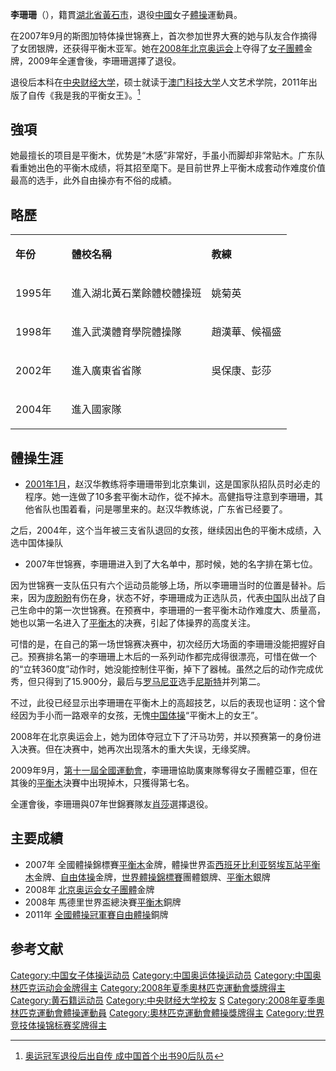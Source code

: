 {{Otheruses|李珊珊}}
{{Infobox Gymnast
|gymnastname= 李珊珊
|image= 
|imagesize= 
|country= {{CHN}}
|birthdate= {{birth_date_and_age|1992|2|22}}
|birthplace= {{CHN}}
|hometown= {{CHN}} [[湖北省|湖北省]] [[黄石市|黄石市]]
|height= 
|discipline= 女子[[競技體操|競技體操]]
|level= 
|natlteam=
|club= 
|gym=
|collegeteam=
|headcoach= 何花
|assistcoach=
|formercoach=
|choreographer=
|music= Wonder Land
|eponymousskills=
|retired= 2009
|medaltemplates= <!-- see [[Template:MedalRelatedTemplates|Template:MedalRelatedTemplates]] -->
{{MedalSport | [[競技體操|女子體操]]}}
{{MedalCompetition | [[夏季奧林匹克運動會|夏季奧林匹克運動會]] }}
{{MedalGold|[[2008年夏季奧林匹克運動會|2008年北京]]|[[2008年夏季奧林匹克運動會體操比賽|團體]]}}
{{MedalCompetition|[[世界競技體操錦標賽|世界錦標賽]]}}
{{MedalSilver|[[2007年世界競技體操錦標賽|2007年斯圖加特]]|團隊}}
{{MedalSilver|[[2007年世界競技體操錦標賽|2007年斯圖加特]]|平衡木}}
{{MedalCompetition|[[體操世界盃|體操世界盃]]}}
{{MedalGold|2008年巴塞隆納|[[平衡木|平衡木]]}}
{{MedalGold|2008年巴塞隆納|[[自由體操|自由體操]]}}
{{MedalSilver|2008年科特布斯|平衡木}}
{{MedalBronze|''2008年馬德里''|''平衡木''}}
}}
'''李珊珊'''（{{bd|1992年|2月22日|catIdx=L}}），籍貫[[湖北省|湖北省]][[黃石市|黃石市]]，退役[[中國|中國]]女子[[體操|體操]]運動員。

在2007年9月的斯图加特体操世锦赛上，首次参加世界大赛的她与队友合作摘得了女团银牌，还获得平衡木亚军。她在[[2008年北京奥运会|2008年北京奥运会]]上夺得了[[2008年夏季奧林匹克運動會體操比賽|女子團體]]金牌，2009年全運會後，李珊珊選擇了退役。

退役后本科在[[中央财经大学|中央财经大学]]，硕士就读于[[澳门科技大学|澳门科技大学]]人文艺术学院，2011年出版了自传《我是我的平衡女王》。<ref>[http://sports.163.com/11/0621/09/772GAN3300051CAQ.html 奥运冠军退役后出自传 成中国首个出书90后队员]{{Dead link|date=2019年12月 |bot=InternetArchiveBot |fix-attempted=yes }}</ref>

==強項==
她最擅长的项目是平衡木，优势是“木感”非常好，手虽小而脚却非常贴木。广东队看重她出色的平衡木成绩，将其招至麾下。是目前世界上平衡木成套动作难度价值最高的选手，此外自由操亦有不俗的成績。

== 略歷 ==
{| class="wikitable"  border=1 
| bgcolor="#FFCCCC"| '''年份'''
| bgcolor="#FFFB78" |'''體校名稱'''
| bgcolor="#A9D0F5"|'''教練'''
|-
| 1995年　
| 進入湖北黃石業餘體校體操班 
| 姚菊英
|-
| 1998年 
| 進入武漢體育學院體操隊
| 趙漢華、候福盛
|-
|  2002年　
| 進入廣東省省隊
| 吳保康、彭莎
|-
|  2004年　
| 進入國家隊
| 
|}

==體操生涯==
*[[2001年1月|2001年1月]]，赵汉华教练将李珊珊带到北京集训，这是国家队招队员时必走的程序。她一连做了10多套平衡木动作，從不掉木。高健指导注意到李珊珊，其他省队也围着看，问是哪里来的。赵汉华教练说，广东省已经要了。

之后，2004年，这个当年被三支省队退回的女孩，继续因出色的平衡木成绩，入选中国体操队

*2007年世锦赛，李珊珊进入到了大名单中，那时候，她的名字排在第七位。
因为世锦赛一支队伍只有六个运动员能够上场，所以李珊珊当时的位置是替补。后来，因为[[庞盼盼|庞盼盼]]有伤在身，状态不好，李珊珊成为正选队员，代表[[中国|中国]]队出战了自己生命中的第一次世锦赛。在预赛中，李珊珊的一套平衡木动作难度大、质量高，她也以第一名进入了[[平衡木|平衡木]]的决赛，引起了体操界的高度关注。

可惜的是，在自己的第一场世锦赛决赛中，初次经历大场面的李珊珊没能把握好自己。预赛排名第一的李珊珊上木后的一系列动作都完成得很漂亮，可惜在做一个的“立转360度”动作时，她没能控制住平衡，掉下了器械。虽然之后的动作完成优秀，但只得到了15.900分，最后与[[罗马尼亚|罗马尼亚]]选手[[尼斯特|尼斯特]]并列第二。

不过，此役已经显示出李珊珊在平衡木上的高超技艺，以后的表现也证明：这个曾经因为手小而一路艰辛的女孩，无愧[[中国|中国]][[体操|体操]]“平衡木上的女王”。

2008年在北京奥运会上，她为团体夺冠立下了汗马功劳，并以预赛第一的身份进入决赛。但在决赛中，她再次出现落木的重大失误，无缘奖牌。

2009年9月，[[第十一屆全國運動會|第十一屆全國運動會]]，李珊珊協助廣東隊奪得女子團體亞軍，但在其後的[[平衡木|平衡木]]決賽中出現掉木，只獲得第七名。

全運會後，李珊珊與07年世錦賽隊友[[肖莎|肖莎]]選擇退役。

==主要成績==
*2007年 全國體操錦標賽[[平衡木|平衡木]]金牌，體操世界盃[[西班牙比利亚努埃瓦站|西班牙比利亚努埃瓦站]][[平衡木|平衡木]]金牌、[[自由体操|自由体操]]金牌，[[世界體操錦標賽|世界體操錦標賽]]團體銀牌、[[平衡木|平衡木]]銀牌
*2008年 [[2008年夏季奧林匹克運動會體操比賽|北京奥运会女子團體]]金牌
*2008年 馬德里世界盃總決賽[[平衡木|平衡木]]銅牌
* 2011年 [[恒基兆業盃2011年全國體操冠軍賽|全國體操冠軍賽]][[自由體操|自由體操]]銅牌

==参考文献==
{{reflist}}
{{奥林匹克运动会体操比赛竞技体操女子团体全能冠军|2008}}
{{DEFAULTSORT:Li Shanshan}}
[[Category:中国女子体操运动员|Category:中国女子体操运动员]]
[[Category:中国奥运体操运动员|Category:中国奥运体操运动员]]
[[Category:中国奥林匹克运动会金牌得主|Category:中国奥林匹克运动会金牌得主]]
[[Category:2008年夏季奧林匹克運動會獎牌得主|Category:2008年夏季奧林匹克運動會獎牌得主]]
[[Category:黄石籍运动员|Category:黄石籍运动员]]
[[Category:中央财经大学校友|Category:中央财经大学校友]]
[[Category:李姓|S]]
[[Category:2008年夏季奧林匹克運動會體操運動員|Category:2008年夏季奧林匹克運動會體操運動員]]
[[Category:奧林匹克運動會體操獎牌得主|Category:奧林匹克運動會體操獎牌得主]]
[[Category:世界竞技体操锦标赛奖牌得主|Category:世界竞技体操锦标赛奖牌得主]]